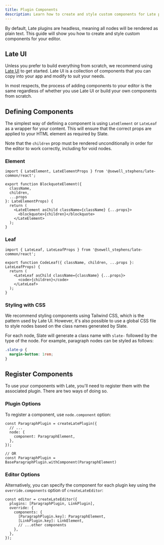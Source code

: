 ```yaml
---
title: Plugin Components
description: Learn how to create and style custom components for Late plugins.
---
```


By default, Late plugins are headless, meaning all nodes will be rendered as plain text. This guide will show you how to create and style custom components for your editor.

## Late UI

Unless you prefer to build everything from scratch, we recommend using [Late UI](/docs/components) to get started. Late UI is a collection of components that you can copy into your app and modify to suit your needs.

In most respects, the process of adding components to your editor is the same regardless of whether you use Late UI or build your own components from scratch.

## Defining Components

The simplest way of defining a component is using `LateElement` or `LateLeaf` as a wrapper for your content. This will ensure that the correct props are applied to your HTML element as required by Slate.

Note that the `children` prop must be rendered unconditionally in order for the editor to work correctly, including for void nodes.

### Element

```tsx
import { LateElement, LateElementProps } from '@sewell_stephens/late-common/react';

export function BlockquoteElement({
  className,
  children,
  ...props
}: LateElementProps) {
  return (
    <LateElement asChild className={className} {...props}>
      <blockquote>{children}</blockquote>
    </LateElement>
  );
}
```

### Leaf

```tsx
import { LateLeaf, LateLeafProps } from '@sewell_stephens/late-common/react';

export function CodeLeaf({ className, children, ...props }: LateLeafProps) {
  return (
    <LateLeaf asChild className={className} {...props}>
      <code>{children}</code>
    </LateLeaf>
  );
}
```

### Styling with CSS

We recommend styling components using Tailwind CSS, which is the pattern used by Late UI. However, it's also possible to use a global CSS file to style nodes based on the class names generated by Slate.

For each node, Slate will generate a class name with `slate-` followed by the type of the node. For example, paragraph nodes can be styled as follows:

```css
.slate-p {
  margin-bottom: 1rem;
}
```

## Register Components

To use your components with Late, you'll need to register them with the associated plugin. There are two ways of doing so.

### Plugin Options

To register a component, use `node.component` option:

```tsx showLineNumbers {3-5,9}
const ParagraphPlugin = createLatePlugin({
  // ... 
  node: {
    component: ParagraphElement,
  },
});

// OR
const ParagraphPlugin = BaseParagraphPlugin.withComponent(ParagraphElement)
```

### Editor Options

Alternatively, you can specify the component for each plugin key using the `override.components` option of `createLateEditor`: 

```tsx showLineNumbers {5-6}
const editor = createLateEditor({
  plugins: [ParagraphPlugin, LinkPlugin],
  override: {
    components: {
      [ParagraphPlugin.key]: ParagraphElement,
      [LinkPlugin.key]: LinkElement,
      // ...other components
    },
  },
});
```

